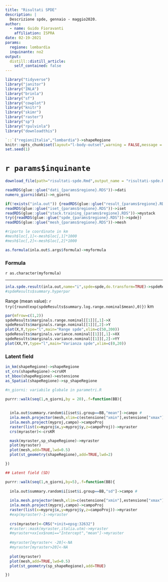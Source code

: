 ```yaml
---
title: "Risultati SPDE"
description: |
  Descrizione spde, gennaio - maggio2020.
author:
  - name: Guido Fioravanti
    affiliation: ISPRA
date: 02-19-2021
params:
  regione: lombardia
  inquinante: no2
output:
  distill::distill_article:
    self_contained: false
---
```


```r
library("tidyverse")
library("janitor")
library("INLA")
library("brinla")
library("sf")
library("cowplot")
library("knitr")
library("skimr")
library("raster")
library("sp")
library("rpulvinla")
library("downloadthis")

`::`("regioniItalia","lombardia")->shapeRegione
knitr::opts_chunk$set(layout="l-body-outset",warning = FALSE,message = FALSE,echo=FALSE,fig.height=4,include = FALSE,eval = TRUE)
set.seed(1)
```

# `r params$inquinante`  


```r
download_file(path="risultati-spde.Rmd",output_name = "risultati-spde.Rmd",button_label="Scarica codice analisi spde",button_type = "primary")
```


```r
readRDS(glue::glue("dati_{params$regione}.RDS"))->dati
numero_giorni(dati)->n_giorni

if(!exists("inla.out")) {readRDS(glue::glue("result_{params$regione}.RDS"))->inla.out}
readRDS(glue::glue("iset_{params$regione}.RDS"))->iset
readRDS(glue::glue("stack.training_{params$regione}.RDS"))->mystack
try({readRDS(glue::glue("spde_{params$regione}.RDS"))->spde})
readRDS(glue::glue("mesh_{params$regione}.RDS"))->mesh

#riporto le coordinate in km
#mesh$loc[,1]<-mesh$loc[,1]*1000
#mesh$loc[,2]<-mesh$loc[,2]*1000 
```


```r
as.formula(inla.out$.args$formula)->myformula
```

### Formula

`r as.character(myformula)`

---


```r
inla.spde.result(inla.out,name="i",spde=spde,do.transform=TRUE)->spdeResults
#spdeResults$summary.hyperpar
```

Range (mean value): `r try({round(exp(spdeResults$summary.log.range.nominal$mean),0)})` km

```r
par(mfrow=c(1,2))
spdeResults$marginals.range.nominal[[1]][,1]->X
spdeResults$marginals.range.nominal[[1]][,2]->Y  
plot(X,Y,type="l",main="Range spde",xlim=c(50,200))
spdeResults$marginals.variance.nominal[[1]][,1]->XX
spdeResults$marginals.variance.nominal[[1]][,2]->YY
plot(XX,YY,type="l",main="Varianza spde",xlim=c(0,20))
```

### Latent field

```r
in_km(shapeRegione)->shapeRegione
st_crs(shapeRegione)->crsKM
st_bbox(shapeRegione)->estensione
as_Spatial(shapeRegione)->sp_shapeRegione

#n_giorni: variabile globale in parametri.R  

purrr::walk(seq(1,n_giorni,by = 20),.f=function(BB){
  
  
  inla.out$summary.random$i[iset$i.group==BB,"mean"]->campo #
  inla.mesh.projector(mesh,xlim=c(estensione["xmin"],estensione["xmax"]),ylim=c(estensione["ymin"],estensione["ymax"]),dims = c(250,250))->myproj
  inla.mesh.project(myproj,campo)->campoProj
  raster(list(x=myproj$x,y=myproj$y,z=campoProj))->myraster
  crs(myraster)<-crsKM

  mask(myraster,sp_shapeRegione)->myraster
  plot(myraster)
  plot(mesh,add=TRUE,lwd=0.5)
  plot(st_geometry(shapeRegione),add=TRUE,lwd=2)

})
```


```r
## Latent field (SD)

purrr::walk(seq(1,n_giorni,by=5),.f=function(BB){
  
  inla.out$summary.random$i[iset$i.group==BB,"sd"]->campo #
  
  inla.mesh.projector(mesh,xlim=c(estensione["xmin"],estensione["xmax"]),ylim=c(estensione["ymin"],estensione["ymax"]),dims = c(250,250))->myproj
  inla.mesh.project(myproj,campo)->campoProj
  raster(list(x=myproj$x,y=myproj$y,z=campoProj))->myraster
  #exp(myraster)-1->myraster
  
  crs(myraster)<-CRS("+init=epsg:32632")
  #raster::mask(myraster,italia.utm)->myraster
  #myraster+xx[xx$nomi=="Intercept","mean"]->myraster
  
  #myraster[myraster< -20]<-NA
  #myraster[myraster>20]<-NA
  
  plot(myraster) 
  plot(mesh,add=TRUE,lwd=0.5)
  plot(st_geometry(sp_shapeRegione),add=TRUE)

})
```

